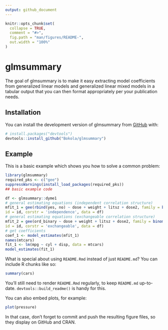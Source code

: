 ```yaml
---
output: github_document
---
```


<!-- README.md is generated from README.Rmd. Please edit that file -->

```r
knitr::opts_chunk$set(
  collapse = TRUE,
  comment = "#>",
  fig.path = "man/figures/README-",
  out.width = "100%"
)
```

# glmsummary

<!-- badges: start -->
<!-- badges: end -->

The goal of glmsummary is to make it easy extracting model coefficients from
generalized linear models and generalized linear mixed models in a tabular 
output that you can then format appropriately per your publication needs.

## Installation

You can install the development version of glmsummary from [GitHub](https://github.com/) with:

``` r
# install.packages("devtools")
devtools::install_github("Bokola/glmsummary")
```

## Example

This is a basic example which shows you how to solve a common problem:

```r
library(glmsummary)
required_pks <- c("gee")
suppressWarnings(install_load_packages(required_pks))
## basic example code

df <- glmsummary::dyme1
# general estimating equations (independent correlation structure)
mfit_1 = gee(rbind(yes, no) ~ dose + weight + litsz + dose2, family = binomial(link = 'logit'),
id = id, corstr = 'independence', data = df)
# general estimating equations (exchangeable correlation structure)
mfit_2 = gee(ord_binary ~ dose + weight + litsz + dose2, family = binomial(link = 'logit'),
id = id, corstr = 'exchangeable', data = df)
# get coefficients
coef_1 <- model_estimates(mfit_1)
names(mtcars)
fit_1 <- lm(mpg ~ cyl + disp, data = mtcars)
model_estimates(fit_1)
```

What is special about using `README.Rmd` instead of just `README.md`? You can include R chunks like so:

```r
summary(cars)
```

You'll still need to render `README.Rmd` regularly, to keep `README.md` up-to-date. `devtools::build_readme()` is handy for this.

You can also embed plots, for example:

```r
plot(pressure)
```

In that case, don't forget to commit and push the resulting figure files, so they display on GitHub and CRAN.
